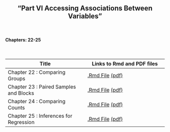 <h2>
<center>
"Part VI Accessing Associations Between Variables"
</center>
</h2>


</br>
<h4><right>Chapters: 22-25</right></h4>
</br>

Title  | Links to Rmd and PDF files
------------- | -------------
Chapter 22 : Comparing Groups | <a href='files/Chapter22.Rmd'>.Rmd File</a> <a href='files/Chapter22.pdf'>(pdf)</a>
Chapter 23 : Paired Samples and Blocks | <a href='files/Chapter23.Rmd'>.Rmd File</a> <a href='files/Chapter23.pdf'>(pdf)</a>
Chapter 24 : Comparing Counts | <a href='files/Chapter24.Rmd'>.Rmd File</a> <a href='files/Chapter24.pdf'>(pdf)</a>
Chapter 25 : Inferences for Regression | <a href='files/Chapter25.Rmd'>.Rmd File</a> <a href='files/Chapter25.pdf'>(pdf)</a>

